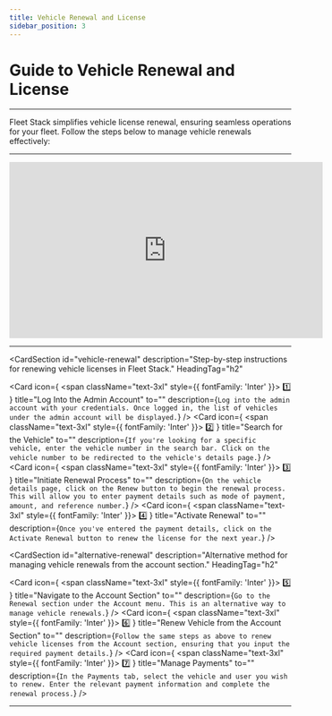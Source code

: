 ```yaml
---
title: Vehicle Renewal and License
sidebar_position: 3
---
```


# Guide to Vehicle Renewal and License

---

Fleet Stack simplifies vehicle license renewal, ensuring seamless operations for your fleet. Follow the steps below to manage vehicle renewals effectively:

---

<div style={{ display: 'flex', justifyContent: 'center', marginTop: '20px' }}>
  <iframe
    width="560"
    height="315"
    src="https://www.youtube.com/embed/WGetGTEgwGE?si=VLsv7X9EJHsHM2ZO"
    title="Vehicle Renewal Tutorial"
    frameBorder="0"
    allow="accelerometer; autoplay; clipboard-write; encrypted-media; gyroscope; picture-in-picture"
    allowFullScreen
  ></iframe>
</div>

---
<CardSection
  id="vehicle-renewal"
  description="Step-by-step instructions for renewing vehicle licenses in Fleet Stack."
  HeadingTag="h2"
>
  <Card
    icon={
      <span className="text-3xl" style={{ fontFamily: 'Inter' }}>
        1️⃣
      </span>
    }
    title="Log Into the Admin Account"
    to=""
    description={`Log into the admin account with your credentials. Once logged in, the list of vehicles under the admin account will be displayed.`}
  />
  <Card
    icon={
      <span className="text-3xl" style={{ fontFamily: 'Inter' }}>
        2️⃣
      </span>
    }
    title="Search for the Vehicle"
    to=""
    description={`If you're looking for a specific vehicle, enter the vehicle number in the search bar.
Click on the vehicle number to be redirected to the vehicle's details page.`}
  />
  <Card
    icon={
      <span className="text-3xl" style={{ fontFamily: 'Inter' }}>
        3️⃣
      </span>
    }
    title="Initiate Renewal Process"
    to=""
    description={`On the vehicle details page, click on the Renew button to begin the renewal process.
This will allow you to enter payment details such as mode of payment, amount, and reference number.`}
  />
  <Card
    icon={
      <span className="text-3xl" style={{ fontFamily: 'Inter' }}>
        4️⃣
      </span>
    }
    title="Activate Renewal"
    to=""
    description={`Once you've entered the payment details, click on the Activate Renewal button to renew the license for the next year.`}
  />
</CardSection>

<CardSection
  id="alternative-renewal"
  description="Alternative method for managing vehicle renewals from the account section."
  HeadingTag="h2"
>
  <Card
    icon={
      <span className="text-3xl" style={{ fontFamily: 'Inter' }}>
        5️⃣
      </span>
    }
    title="Navigate to the Account Section"
    to=""
    description={`Go to the Renewal section under the Account menu. This is an alternative way to manage vehicle renewals.`}
  />
  <Card
    icon={
      <span className="text-3xl" style={{ fontFamily: 'Inter' }}>
        6️⃣
      </span>
    }
    title="Renew Vehicle from the Account Section"
    to=""
    description={`Follow the same steps as above to renew vehicle licenses from the Account section, ensuring that you input the required payment details.`}
  />
  <Card
    icon={
      <span className="text-3xl" style={{ fontFamily: 'Inter' }}>
        7️⃣
      </span>
    }
    title="Manage Payments"
    to=""
    description={`In the Payments tab, select the vehicle and user you wish to renew. Enter the relevant payment information and complete the renewal process.`}
  />
</CardSection>

---
<head>
  <title>Vehicle Renewal and License</title>
  <meta
    name="description"
    content="Step-by-step guide for renewing vehicle licenses in Fleet Stack, including payment details and renewal activation."
  />
</head>
